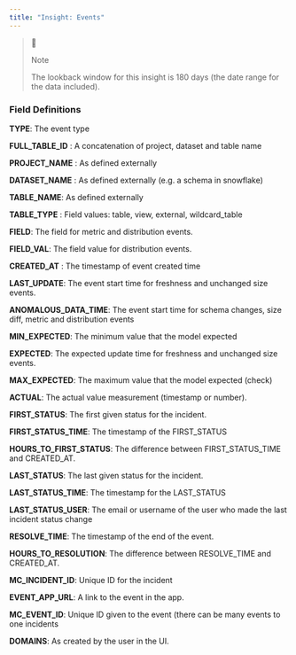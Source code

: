 ```yaml
---
title: "Insight: Events"
---
```


> 📘
> 
> Note
> 
> The lookback window for this insight is 180 days (the date range for the data included).

### Field Definitions

**TYPE**: The event type

**FULL\_TABLE\_ID** : A concatenation of project, dataset and table name 

**PROJECT\_NAME** : As defined externally

**DATASET\_NAME** : As defined externally (e.g. a schema in snowflake) 

**TABLE\_NAME**: As defined externally

**TABLE\_TYPE** : Field values: table, view, external, wildcard\_table 

**FIELD**: The field for metric and distribution events.

**FIELD\_VAL**: The field value for distribution events.

**CREATED\_AT** : The timestamp of event created time

**LAST\_UPDATE**: The event start time for freshness and unchanged size events. 

**ANOMALOUS\_DATA\_TIME**: The event start time for schema changes, size diff, metric and distribution events

**MIN\_EXPECTED**: The minimum value that the model expected  
  
**EXPECTED**: The expected update time for freshness and unchanged size events.

**MAX\_EXPECTED**: The maximum value that the model expected (check)

**ACTUAL**: The actual value measurement (timestamp or number).

**FIRST\_STATUS**: The first given status for the incident.

**FIRST\_STATUS\_TIME**: The timestamp of the FIRST\_STATUS

**HOURS\_TO\_FIRST\_STATUS**: The difference between FIRST\_STATUS\_TIME and CREATED\_AT. 

**LAST\_STATUS**: The last given status for the incident. 

**LAST\_STATUS\_TIME**: The timestamp for the LAST\_STATUS

**LAST\_STATUS\_USER**: The email or username of the user who made the last incident status change

**RESOLVE\_TIME**: The timestamp of the end of the event.  
  
**HOURS\_TO\_RESOLUTION**: The difference between RESOLVE\_TIME and CREATED\_AT.

**MC\_INCIDENT\_ID**: Unique ID for the incident 

**EVENT\_APP\_URL**: A link to the event in the app. 

**MC\_EVENT\_ID**: Unique ID given to the event (there can be many events to one incidents

**DOMAINS**: As created by the user in the UI.